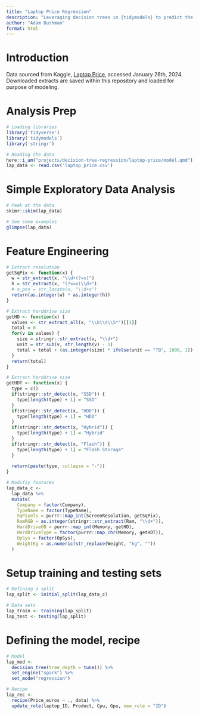 ```yaml
---
title: "Laptop Price Regression"
description: "Leveraging decision trees in {tidymodels} to predict the price of laptops"
author: "Adam Bushman"
format: html
---
```



# Introduction

Data sourced from Kaggle,
[Laptop Price](https://www.kaggle.com/datasets/muhammetvarl/laptop-price), accessed January 26th, 2024. Downloaded extracts are saved within this repository and loaded for purpose of modeling.

# Analysis Prep

```r

# Loading libraries
library('tidyverse')
library('tidymodels')
library('stringr')

# Reading the data
here::i_am("projects/decision-tree-regression/laptop-price/model.qmd")
lap_data <- read.csv('laptop_price.csv')

```


# Simple Exploratory Data Analysis

```r

# Peek at the data
skimr::skim(lap_data)

# See some examples
glimpse(lap_data)

```

# Feature Engineering

```r

# Extract resolution
getSqPix <- function(x) {
  w = str_extract(x, "\\d+(?=x)")
  h = str_extract(x, "(?<=x)\\d+")
  # a_pos = str_locate(x, "\\d+x")
  return(as.integer(w) * as.integer(h))
}

# Extract harddrive size
getHD <- function(x) {
  values <- str_extract_all(x, "\\b\\d\\S*")[[1]]
  total = 0
  for(v in values) {
    size = stringr::str_extract(v, "\\d+")
    unit = str_sub(v, str_length(v) - 1)
    total = total + (as.integer(size) * ifelse(unit == "TB", 1000, 1))
  }
  return(total)
}

# Extract harddrive size
getHDT <- function(x) {
  type = c()
  if(stringr::str_detect(x, "SSD")) {
    type[length(type) + 1] = "SSD"
  }
  if(stringr::str_detect(x, "HDD")) {
    type[length(type) + 1] = "HDD"
  }
  if(stringr::str_detect(x, "Hybrid")) {
    type[length(type) + 1] = "Hybrid"
  }
  if(stringr::str_detect(x, "Flash")) {
    type[length(type) + 1] = "Flash Storage"
  }
  
  return(paste(type, collapse = "-"))
}

# Modifiy features
lap_data_c <- 
  lap_data %>%
  mutate(
    Company = factor(Company), 
    TypeName = factor(TypeName), 
    SqPixels = purrr::map_int(ScreenResolution, getSqPix), 
    RamRGB = as.integer(stringr::str_extract(Ram, "\\d+")), 
    HardDriveGB = purrr::map_int(Memory, getHD), 
    HardDriveType = factor(purrr::map_chr(Memory, getHDT)), 
    OpSys = factor(OpSys), 
    WeightKg = as.numeric(str_replace(Weight, "kg", ""))
  )

```


# Setup training and testing sets

```r

# Defining a split
lap_split <- initial_split(lap_data_c)

# Data sets
lap_train <- training(lap_split)
lap_test <- testing(lap_split)

```


# Defining the model, recipe

```r

# Model
lap_mod <- 
  decision_tree(tree_depth = tune()) %>%
  set_engine("spark") %>%
  set_mode("regression")

# Recipe
lap_rec <-
  recipe(Price_euros ~ ., data) %>%
  update_role(laptop_ID, Product, Cpu, Gpu, new_role = "ID")


```

